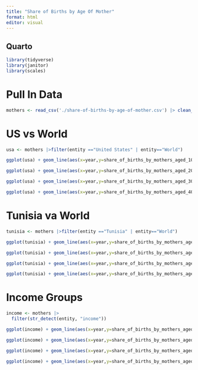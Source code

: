 ```yaml
---
title: "Share of Births by Age Of Mother"
format: html
editor: visual
---
```


## Quarto

```r
library(tidyverse)
library(janitor)
library(scales)
```
# Pull In Data

```r
mothers <- read_csv('./share-of-births-by-age-of-mother.csv') |> clean_names()
```

# US vs World

```r
usa <- mothers |>filter(entity =="United States" | entity=="World")
```
```r
ggplot(usa) + geom_line(aes(x=year,y=share_of_births_by_mothers_aged_10_19,group=entity,colour=entity))
```
```r
ggplot(usa) + geom_line(aes(x=year,y=share_of_births_by_mothers_aged_20_29,group=entity,colour=entity))
```
```r
ggplot(usa) + geom_line(aes(x=year,y=share_of_births_by_mothers_aged_30_39,group=entity,colour=entity))
```
```r
ggplot(usa) + geom_line(aes(x=year,y=share_of_births_by_mothers_aged_40_49,group=entity,colour=entity))
```

# Tunisia va World

```r
tunisia <- mothers |>filter(entity =="Tunisia" | entity=="World")
```
```r
ggplot(tunisia) + geom_line(aes(x=year,y=share_of_births_by_mothers_aged_10_19,group=entity,colour=entity))
```
```r
ggplot(tunisia) + geom_line(aes(x=year,y=share_of_births_by_mothers_aged_20_29,group=entity,colour=entity))
```
```r
ggplot(tunisia) + geom_line(aes(x=year,y=share_of_births_by_mothers_aged_30_39,group=entity,colour=entity))
```
```r
ggplot(tunisia) + geom_line(aes(x=year,y=share_of_births_by_mothers_aged_40_49,group=entity,colour=entity))
```

# Income Groups

```r
income <- mothers |> 
  filter(str_detect(entity, "income"))

```
```r
ggplot(income) + geom_line(aes(x=year,y=share_of_births_by_mothers_aged_10_19,group=entity,colour=entity))
```
```r
ggplot(income) + geom_line(aes(x=year,y=share_of_births_by_mothers_aged_20_29,group=entity,colour=entity))
```
```r
ggplot(income) + geom_line(aes(x=year,y=share_of_births_by_mothers_aged_30_39,group=entity,colour=entity))
```
```r
ggplot(income) + geom_line(aes(x=year,y=share_of_births_by_mothers_aged_40_49,group=entity,colour=entity))
```